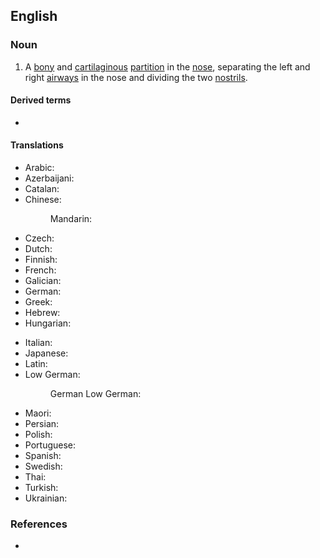==English==
{{wikipedia}}

===Noun===
{{en-noun|nasal septa|s}}

# {{lb|en|anatomy}} A [[bony]] and [[cartilaginous]] [[partition]] in the [[nose]], separating the left and right [[airway]]s in the nose and dividing the two [[nostril]]s.
#: {{syn|en|columella nasi}}

====Derived terms====
* {{l|en|deviated nasal septum}}

====Translations====
{{trans-top|partition in the nose}}
* Arabic: {{t|ar|حَاجِز الأَنْف}}
* Azerbaijani: {{t|az|burun arakəsmə sümüyü}}
* Catalan: {{t|ca|septe nasal|m}}
* Chinese:
*: Mandarin: {{t+|cmn|鼻中隔|tr=bízhōnggé|sc=Hani}}
* Czech: {{t|cs|nosní přepážka|f}}
* Dutch: {{t|nl|neustussenschot|n}}
* Finnish: {{t|fi|[[nenän]] [[väliseinä]]}}
* French: {{t+|fr|cloison|f}}
* Galician: {{t|gl|tabique nasal|m}}
* German: {{t+|de|Nasenscheidewand|f}}
* Greek: {{t|el|ρινικό διάφραγμα|n}}
* Hebrew: {{t|he|מחיצת האף|sc=Hebr}}
* Hungarian: {{t+|hu|orrsövény}}
{{trans-mid}}
* Italian: {{t+|it|setto|m}}
* Japanese: {{t|ja|鼻中隔|tr=bichūkaku|sc=Jpan}}
* Latin: {{t|la|septum nasi|n}}
* Low German:
*: German Low German: {{t|nds-de|neestwüschenwand}}
* Maori: {{t|mi|taunga}}
* Persian: {{t|fa|تیغه بینی|sc=fa-Arab}}
* Polish: {{t+|pl|przegroda nosowa}}
* Portuguese: {{t|pt|septo nasal|m}}
* Spanish: {{t+|es|tabique nasal|m}}
* Swedish: {{t|sv|nässkiljevägg|c}}
* Thai: {{t|th|ผนังกั้นโพรงจมูก|tr=p̄hnạng kận phorng cmūk}}
* Turkish: {{t|tr|burun bölmesi}}
* Ukrainian: {{t|uk|носова перетинка}}
{{trans-bottom}}

===References===
* {{R:MWO}}
